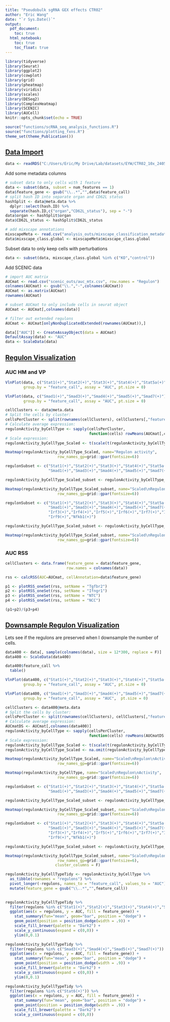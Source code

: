 ```yaml
---
title: "Pseudobulk sgRNA GEX effects CTR02"
author: "Eric Wang"
date: "`r Sys.Date()`"
output:
  pdf_document:
    toc: true
  html_notebook:
    toc: true
    toc_float: true
---
```


```r
library(tidyverse)
library(Seurat)
library(ggplot2)
library(cowplot)
library(grid)
library(pheatmap)
library(viridis)
library(scales)
library(DESeq2)
library(ComplexHeatmap)
library(SCENIC)
library(AUCell)
knitr::opts_chunk$set(echo = TRUE)
```

```r
source("functions/scRNA_seq_analysis_functions.R")
source("functions/plotting_fxns.R")
theme_set(theme_Publication())
```

## [Data Import]{.underline}

```r
data <- readRDS("C:/Users/Eric/My Drive/Lab/datasets/EYW/CTR02_10x_240516/processing/CTR02_seurat_SCT_CRISPRumi9.rds")
```

Add some metadata columns

```r
# subset data to only cells with 1 feature
data <- subset(data, subset = num_features == 1)
data$feature_gene <- gsub("\\..*","",data$feature_call)
# split hash ID into separate organ and CD62L status
hashSplit <- data@meta.data %>%
  dplyr::select(hash.ID) %>%
  separate(hash.ID,c("organ","CD62L_status"), sep = "-")
data$organ <- hashSplit$organ
data$CD62L_status <- hashSplit$CD62L_status

# add mixscape annotations
mixscapeMeta <- read.csv("analysis_outs/mixscape_classification_metadata.csv", row.names = 1)
data$mixscape_class.global <- mixscapeMeta$mixscape_class.global
```

Subset data to only keep cells with perturbations
```r
data <- subset(data, mixscape_class.global %in% c("KO","control"))
```

Add SCENIC data

```r
# import AUC matrix
AUCmat <- read.csv("scenic_outs/auc_mtx.csv", row.names = "Regulon")
colnames(AUCmat) <- gsub("\\.","-",colnames(AUCmat))
AUCmat <- as.matrix(AUCmat)
rownames(AUCmat)

# subset AUCmat to only include cells in seurat object
AUCmat <- AUCmat[,colnames(data)]

# filter out extended regulons
AUCmat <- AUCmat[onlyNonDuplicatedExtended(rownames(AUCmat)),]

data[["AUC"]] <- CreateAssayObject(data = AUCmat)
DefaultAssay(data) <- "AUC"
data <- ScaleData(data)
```

## [Regulon Visualization]{.underline}

### AUC HM and VP

```r
VlnPlot(data, c("Stat1(+)","Stat2(+)","Stat3(+)","Stat4(+)","Stat5a(+)","Stat6(+)"),
        group.by = "feature_call", assay = "AUC", pt.size = 0)
```

```r
VlnPlot(data, c("Smad1(+)","Smad3(+)","Smad4(+)","Smad5(+)","Smad7(+)"),
        group.by = "feature_call", assay = "AUC", pt.size = 0)
```

```r
cellClusters <- data@meta.data
# Split the cells by cluster:
cellsPerCluster <- split(rownames(cellClusters), cellClusters[,"feature_call"]) 
# Calculate average expression:
regulonActivity_byCellType <- sapply(cellsPerCluster,
                                     function(cells) rowMeans(AUCmat[,cells]))
# Scale expression:
regulonActivity_byCellType_Scaled <- t(scale(t(regulonActivity_byCellType), center = T, scale=T))
```

```r
Heatmap(regulonActivity_byCellType_Scaled, name="Regulon activity",
                       row_names_gp=grid::gpar(fontsize=6))
```

```r
regulonSubset <- c("Stat1(+)","Stat2(+)","Stat3(+)","Stat4(+)","Stat5a(+)","Stat6(+)",
                   "Smad1(+)","Smad3(+)","Smad4(+)","Smad5(+)","Smad7(+)")

regulonActivity_byCellType_Scaled_subset <- regulonActivity_byCellType_Scaled[regulonSubset,]

Heatmap(regulonActivity_byCellType_Scaled_subset, name="Scaled\nRegulon\nActivity",
                       row_names_gp=grid::gpar(fontsize=6))
```

```r
regulonSubset <- c("Stat1(+)","Stat2(+)","Stat3(+)","Stat4(+)","Stat5a(+)","Stat6(+)",
                   "Smad1(+)","Smad3(+)","Smad4(+)","Smad5(+)","Smad7(+)",
                   "Irf3(+)","Irf4(+)","Irf5(+)","Irf6(+)","Irf7(+)","Irf8(+)",
                   "Irf9(+)","Nfkb1(+)")

regulonActivity_byCellType_Scaled_subset <- regulonActivity_byCellType_Scaled[regulonSubset,]

Heatmap(regulonActivity_byCellType_Scaled_subset, name="Scaled\nRegulon\nActivity",
                       row_names_gp=grid::gpar(fontsize=6))


```

### AUC RSS

```r
cellClusters <- data.frame(feature_gene = data$feature_gene,
                           row.names = colnames(data))

rss <- calcRSS(AUC=AUCmat, cellAnnotation=data$feature_gene)
```

```r
p1 <- plotRSS_oneSet(rss, setName = "Tgfbr2")
p2 <- plotRSS_oneSet(rss, setName = "Ifngr1")
p3 <- plotRSS_oneSet(rss, setName = "NTC")
p4 <- plotRSS_oneSet(rss, setName = "NCC")

(p1+p2)/(p3+p4)
```


## [Downsample Regulon Visualization]{.underline}

Lets see if the regulons are preserved when I downsample the number of cells.

```r
data400 <- data[, sample(colnames(data), size = 12*300, replace = F)]
data400 <- ScaleData(data400)
```

```r
data400$feature_call %>%
  table()
```


```r
VlnPlot(data400, c("Stat1(+)","Stat2(+)","Stat3(+)","Stat4(+)","Stat5a(+)","Stat6(+)"),
        group.by = "feature_call", assay = "AUC", pt.size = 0)
```

```r
VlnPlot(data400, c("Smad1(+)","Smad3(+)","Smad4(+)","Smad5(+)","Smad7(+)"),
        group.by = "feature_call", assay = "AUC",  pt.size = 0)
```

```r
cellClusters <- data400@meta.data
# Split the cells by cluster:
cellsPerCluster <- split(rownames(cellClusters), cellClusters[,"feature_call"]) 
# Calculate average expression:
AUCmatDS <- AUCmat[,colnames(data400)]
regulonActivity_byCellType <- sapply(cellsPerCluster,
                                     function(cells) rowMeans(AUCmatDS[,cells]))
# Scale expression:
regulonActivity_byCellType_Scaled <- t(scale(t(regulonActivity_byCellType), center = T, scale=T))
regulonActivity_byCellType_Scaled <- na.omit(regulonActivity_byCellType_Scaled)
```

```r
Heatmap(regulonActivity_byCellType_Scaled, name="Scaled\nRegulon\nActivity",
                       row_names_gp=grid::gpar(fontsize=6))
```

```r
Heatmap(regulonActivity_byCellType, name="Scaled\nRegulon\nActivity",
                       row_names_gp=grid::gpar(fontsize=6))
```

```r
regulonSubset <- c("Stat1(+)","Stat2(+)","Stat3(+)","Stat4(+)","Stat5a(+)","Stat6(+)",
                   "Smad1(+)","Smad3(+)","Smad4(+)","Smad5(+)","Smad7(+)")

regulonActivity_byCellType_Scaled_subset <- regulonActivity_byCellType_Scaled[regulonSubset,]

Heatmap(regulonActivity_byCellType_Scaled_subset, name="Scaled\nRegulon\nActivity",
                       row_names_gp=grid::gpar(fontsize=6))
```

```r
regulonSubset <- c("Stat1(+)","Stat2(+)","Stat3(+)","Stat4(+)","Stat5a(+)","Stat6(+)",
                   "Smad1(+)","Smad3(+)","Smad4(+)","Smad5(+)","Smad7(+)",
                   "Irf3(+)","Irf4(+)","Irf5(+)","Irf6(+)","Irf7(+)","Irf8(+)",
                   "Irf9(+)","Nfkb1(+)")

regulonActivity_byCellType_Scaled_subset <- regulonActivity_byCellType_Scaled[regulonSubset,]

Heatmap(regulonActivity_byCellType_Scaled_subset, name="Scaled\nRegulon\nActivity",
                       row_names_gp=grid::gpar(fontsize=6),
                      cluster_columns = F)
```

```r
regulonActivity_byCellTypeTidy <- regulonActivity_byCellType %>%
  as_tibble(rownames = "regulons") %>%
  pivot_longer(-regulons, names_to = "feature_call", values_to = "AUC") %>%
  mutate(feature_gene = gsub("\\..*","",feature_call))
  

regulonActivity_byCellTypeTidy %>%
  filter(regulons %in% c("Stat1(+)","Stat2(+)","Stat3(+)","Stat4(+)","Stat5a(+)","Stat6(+)")) %>%
  ggplot(aes(x = regulons, y = AUC, fill = feature_gene)) +
    stat_summary(fun="mean", geom="bar", position = "dodge") +
    geom_point(position = position_dodge(width = .9)) +
    scale_fill_brewer(palette = "Dark2") +
    scale_y_continuous(expand = c(0,0)) +
    ylim(0,0.1)

regulonActivity_byCellTypeTidy %>%
  filter(regulons %in% c("Smad3(+)","Smad4(+)","Smad5(+)","Smad7(+)")) %>%
  ggplot(aes(x = regulons, y = AUC, fill = feature_gene)) +
    stat_summary(fun="mean", geom="bar", position = "dodge") +
    geom_point(position = position_dodge(width = .9)) +
    scale_fill_brewer(palette = "Dark2") +
    scale_y_continuous(expand = c(0,0)) +
    ylim(0,0.1)
```

```r
regulonActivity_byCellTypeTidy %>%
  filter(regulons %in% c("Stat6(+)")) %>%
  ggplot(aes(x = regulons, y = AUC, fill = feature_gene)) +
    stat_summary(fun="mean", geom="bar", position = "dodge") +
    geom_point(position = position_dodge(width = .9)) +
    scale_fill_brewer(palette = "Dark2") +
    scale_y_continuous(expand = c(0,0))
```































